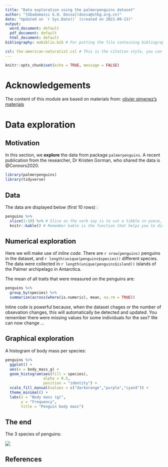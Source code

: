 ```yaml
---
title: "Data exploration using the palmerpenguins dataset"
author: "[Gbadamassi G.O. Dossa](dossa@xtbg.org.cn)"
date: "Updated on `r Sys.Date()` (created on 2021-09-13)"
output:
  word_document: default
  pdf_document: default
  html_document: default
bibliography: mabiblio.bib # For putting the file containing bibliography (.bib file)# Demonnstrate how one could get this file with Mendeley or online

csl: the-american-naturalist.csl # This is the citation style, you can either get this from journal resource or reference manager
---
```


```r
knitr::opts_chunk$set(echo = TRUE, message = FALSE)
```

# Acknowledgements
The content of this module are based on materials from:
[olivier gimenez's materials](https://oliviergimenez.github.io/)


# Data exploration

## Motivation

In this section, we **explore** the data from package `palmerpenguins`. A recent publication from the researcher, Dr Kristen Gorman, who shared the data is @Connors2020.

```r
library(palmerpenguins)
library(tidyverse)
```

## Data

The data are displayed below (first 10 rows) : 



```r
penguins %>% 
  slice(1:10) %>% # Slice as the verb say is to cut a tibble in piece, another of subsetting
  knitr::kable() # Remember kable is the function that helps you to display table. It is built in in knitr
```

## Numerical exploration

Here we will make use of *inline code*. 
There are `r nrow(penguins)` penguins in the dataset, and `r length(unique(penguins$species))` different species. The data were collected in `r length(unique(penguins$island))` islands of the Palmer archipelago in Antarctica. 

The mean of all traits that were measured on the penguins are:

```r
penguins %>% 
  group_by(species) %>% 
  summarize(across(where(is.numeric), mean, na.rm = TRUE))
```

Inline code is powerful because, when the dataset chages or the number of obsevation changes, this will automatically be detected and updated.
You remember there were missing values for some individuals for the sex?
We can now change ...

## Graphical exploration

A histogram of body mass per species:
```r
penguins %>%
  ggplot() +
  aes(x = body_mass_g) + 
  geom_histogram(aes(fill = species), 
                 alpha = 0.5, 
                 position = "identity") +
  scale_fill_manual(values = c("darkorange","purple","cyan4")) +
  theme_minimal() +
  labs(x = "Body mass (g)",
       y = "Frequency",
       title = "Penguin body mass")
```


## The end

The 3 species of penguins: 

![](lter_penguins.png)



## References
